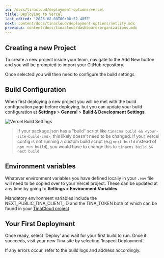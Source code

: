 ```yaml
---
id: /docs/tinacloud/deployment-options/vercel
title: Deploying to Vercel
last_edited: '2025-08-08T00:00:52.485Z'
next: content/docs/tinacloud/deployment-options/netlify.mdx
previous: content/docs/tinacloud/dashboard/organizations.mdx
---
```


## Creating a new Project

To create a new project inside your team, navigate to the Add New button and you will be prompted to import your GitHub repository.

Once selected you will then need to configure the build settings.

## Build Configuration

When first deploying a new project you will be met with the build configuration page before deploying, but you can update your build configuration at **Settings** > **General** > **Build & Development Settings**.

![Vercel Build Settings](/img/docs/tina-cloud-deployment-options/vercel-build-settings_vubza8.png "Vercel Build Settings")

> If your package.json has a "build" script like `tinacms build && <your-site-build-cmd>`, this likely doesn't need to be changed. If your Vercel config is not running a custom build script (e.g `next build` instead of `npm run build`), you would have to change this to `tinacms build && next build`

## Environment variables

Whatever environment variables you have defined locally in your `.env` file will need to be copied over to your Vercel project. These can be updated at any time by going to **Settings > Environment Variables**

Mandatory environment variables include the NEXT\_PUBLIC\_TINA\_CLIENT\_ID and the TINA\_TOKEN both of which can be found in your [TinaCloud project](https://app.tina.io)

## Your First Deployment

Once ready, select ‘Deploy’ and wait for your first build to run. Once it succeeds, visit your new Tina site by selecting ‘Inspect Deployment’. 

If any errors occur, refer to the build logs and address accordingly. 
